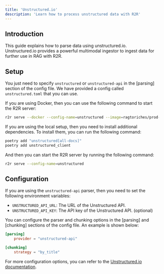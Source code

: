 ```yaml
---
title: 'Unstructured.io'
description: 'Learn how to process unstructured data with R2R'
---
```


## Introduction

This guide explains how to parse data using unstructured.io. Unstructured.io provides a powerful multimodal ingestor to ingest data for further use in RAG with R2R.

## Setup

You just need to specify `unstructured` or `unstructured-api` in the [parsing] section of the config file. We have provided a config called `unstructured.toml` that you can use.

If you are using Docker, then you can use the following command to start the R2R server:

```bash
r2r serve --docker --config-name=unstructured --image=ragtoriches/prod-unstructured:latest
```
If you are using the local setup, then you need to install additional dependencies. To install them, you can run the following command:

```bash
poetry add "unstructured[all-docs]"
poetry add unstructured_client
```

And then you can start the R2R server by running the following command:

```bash
r2r serve --config-name=unstructured
```

## Configuration

If you are using the `unstructured-api` parser, then you need to set the following environment variables:

- `UNSTRUCTURED_API_URL`: The URL of the Unstructured API.
- `UNSTRUCTURED_API_KEY`: The API key of the Unstructured API. (optional)

You can configure the parser and chunking options in the [parsing] and [chunking] sections of the config file. An example is shown below:

```toml
[parsing]
    provider = "unstructured-api"

[chunking]
    strategy = "by_title"
```

For more configuration options, you can refer to the [Unstructured.io documentation](https://unstructured.io/docs/quickstart/installation/).
